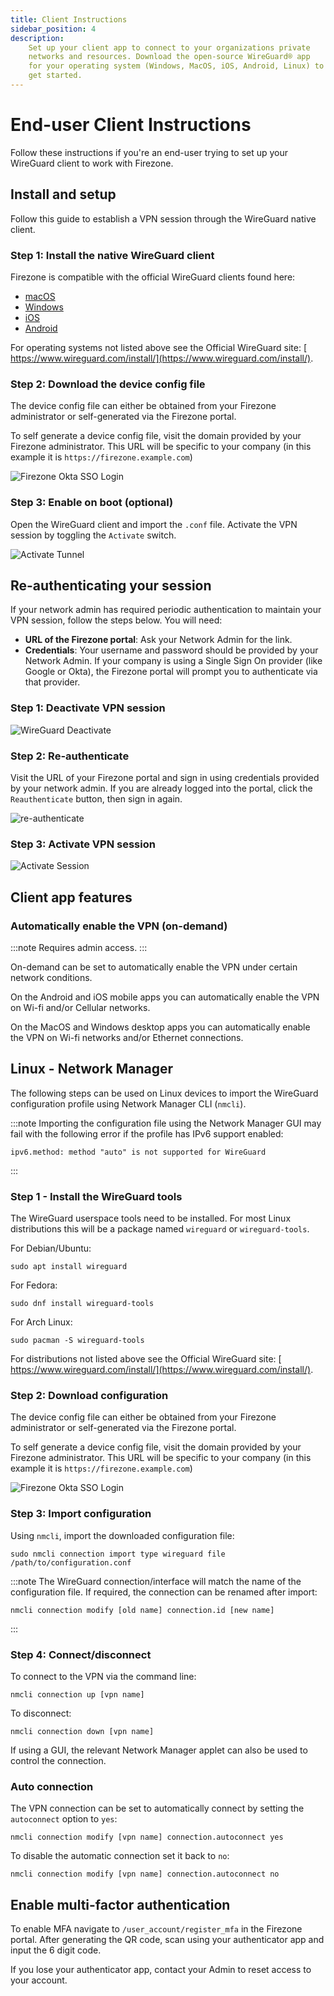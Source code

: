```yaml
---
title: Client Instructions
sidebar_position: 4
description:
    Set up your client app to connect to your organizations private
    networks and resources. Download the open-source WireGuard® app
    for your operating system (Windows, MacOS, iOS, Android, Linux) to
    get started.
---
```


# End-user Client Instructions

Follow these instructions if you're an end-user trying to set up your WireGuard client to work with Firezone.

## Install and setup

Follow this guide to establish a VPN session
through the WireGuard native client.

### Step 1: Install the native WireGuard client

Firezone is compatible with the official WireGuard clients found here:

* [macOS](https://itunes.apple.com/us/app/wireguard/id1451685025)
* [Windows](https://download.wireguard.com/windows-client/wireguard-installer.exe)
* [iOS](https://itunes.apple.com/us/app/wireguard/id1441195209)
* [Android](https://play.google.com/store/apps/details?id=com.wireguard.android)

For operating systems not listed above see the Official WireGuard site: [
https://www.wireguard.com/install/](https://www.wireguard.com/install/).

### Step 2: Download the device config file

The device config file can either be obtained from your Firezone administrator
or self-generated via the Firezone portal.

To self generate a device config file, visit the domain provided by your Firezone
administrator. This URL will be specific to your company
(in this example it is `https://firezone.example.com`)

![Firezone Okta SSO Login](https://user-images.githubusercontent.com/52545545/156855886-5a4a0da7-065c-4ec1-af33-583dff4dbb72.gif)

### Step 3: Enable on boot (optional)

Open the WireGuard client and import the `.conf` file.
Activate the VPN session by toggling the `Activate` switch.

![Activate Tunnel](https://user-images.githubusercontent.com/52545545/156859686-41755bf7-a9ad-42ec-af5e-9f0734d962db.gif)

## Re-authenticating your session

If your network admin has required periodic authentication to maintain your VPN session,
follow the steps below. You will need:

* **URL of the Firezone portal**: Ask your Network Admin for the link.
* **Credentials**: Your username and password should be provided by your Network
Admin. If your company is using a Single Sign On provider (like Google or Okta),
the Firezone portal will prompt you to authenticate via that provider.

### Step 1: Deactivate VPN session

![WireGuard Deactivate](https://user-images.githubusercontent.com/52545545/156859259-a3d386ce-b304-4caa-96e6-a8e7ca96d098.png)

### Step 2: Re-authenticate

Visit the URL of your Firezone portal and sign in using credentials provided by your
network admin. If you are already logged into the portal,
click the `Reauthenticate` button, then sign in again.

![re-authenticate](https://user-images.githubusercontent.com/52545545/155812962-9b8688c1-00af-41e4-96c3-8fb52f840aed.gif)

### Step 3: Activate VPN session

![Activate Session](https://user-images.githubusercontent.com/52545545/156859636-fde95fc5-5b9c-4697-9108-2f277ed3fbef.png)

## Client app features

### Automatically enable the VPN (on-demand)

:::note
Requires admin access.
:::

On-demand can be set to automatically enable the VPN under certain
network conditions.

On the Android and iOS mobile apps you can automatically
enable the VPN on Wi-fi and/or Cellular networks.

On the MacOS and Windows desktop apps you can automatically
enable the VPN on Wi-fi networks and/or Ethernet connections.

## Linux - Network Manager

The following steps can be used on Linux devices to import the WireGuard
configuration profile using Network Manager CLI (`nmcli`).

:::note
Importing the configuration file using the Network Manager GUI may fail
with the following error if the profile has IPv6 support enabled:

```text
ipv6.method: method "auto" is not supported for WireGuard
```

:::

### Step 1 - Install the WireGuard tools

The WireGuard userspace tools need to be installed. For most Linux
distributions this will be a package named `wireguard` or `wireguard-tools`.

For Debian/Ubuntu:

```shell
sudo apt install wireguard
```

For Fedora:

```shell
sudo dnf install wireguard-tools
```

For Arch Linux:

```shell
sudo pacman -S wireguard-tools
```

For distributions not listed above see the Official WireGuard site: [
https://www.wireguard.com/install/](https://www.wireguard.com/install/).

### Step 2: Download configuration

The device config file can either be obtained from your Firezone administrator
or self-generated via the Firezone portal.

To self generate a device config file, visit the domain provided by your Firezone
administrator. This URL will be specific to your company
(in this example it is `https://firezone.example.com`)

![Firezone Okta SSO Login](https://user-images.githubusercontent.com/52545545/156855886-5a4a0da7-065c-4ec1-af33-583dff4dbb72.gif)

### Step 3: Import configuration

Using `nmcli`, import the downloaded configuration file:

```shell
sudo nmcli connection import type wireguard file /path/to/configuration.conf
```

:::note
The WireGuard connection/interface will match the name of the configuration
file. If required, the connection can be renamed after import:

```shell
nmcli connection modify [old name] connection.id [new name]
```

:::

### Step 4: Connect/disconnect

To connect to the VPN via the command line:

```shell
nmcli connection up [vpn name]
```

To disconnect:

```shell
nmcli connection down [vpn name]
```

If using a GUI, the relevant Network Manager applet can also be used to control
the connection.

### Auto connection

The VPN connection can be set to automatically connect by setting the `autoconnect`
option to `yes`:

```shell
nmcli connection modify [vpn name] connection.autoconnect yes
```

To disable the automatic connection set it back to `no`:

```shell
nmcli connection modify [vpn name] connection.autoconnect no
```

## Enable multi-factor authentication

To enable MFA navigate to `/user_account/register_mfa` in the Firezone portal.
After generating the QR code, scan using your authenticator app and
input the 6 digit code.

If you lose your authenticator app, contact your Admin to reset
access to your account.
